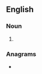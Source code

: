 ==English==

===Noun===
{{head|en|noun plural form}}

# {{plural of|erasure|lang=en}}

===Anagrams===
* {{anagrams|en|a=aeerrssu|reassure}}
